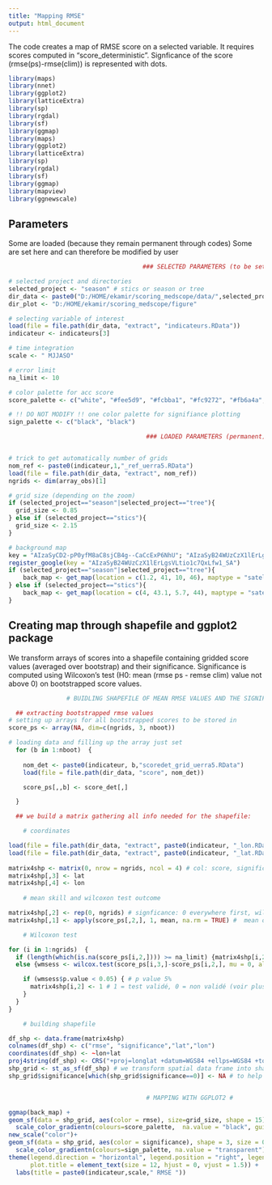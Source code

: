 ```yaml
---
title: "Mapping RMSE"
output: html_document
---
```

The code creates a map of RMSE score on a selected variable. It requires scores computed in "score_deterministic". Signficance of the score (rmse(ps)-rmse(clim)) is represented with dots.

```r

library(maps)
library(nnet)
library(ggplot2)
library(latticeExtra)
library(sp)
library(rgdal)
library(sf)
library(ggmap)
library(maps)
library(ggplot2)
library(latticeExtra)
library(sp)
library(rgdal)
library(sf)
library(ggmap)
library(mapview)
library(ggnewscale)

```

## Parameters 

Some are loaded (because they remain permanent through codes)
Some are set here and can therefore be modified by user

```r

                                     ### SELECTED PARAMETERS (to be set by user) ###

# selected project and directories
selected_project <- "season" # stics or season or tree
dir_data <- paste0("D:/HOME/ekamir/scoring_medscope/data/",selected_project) 
dir_plot <- "D:/HOME/ekamir/scoring_medscope/figure" 

# selecting variable of interest
load(file = file.path(dir_data, "extract", "indicateurs.RData"))
indicateur <- indicateurs[3]

# time integration
scale <- " MJJASO"

# error limit
na_limit <- 10

# color palette for acc score
score_palette <- c("white", "#fee5d9", "#fcbba1", "#fc9272", "#fb6a4a", "#e31a1c")

# !! DO NOT MODIFY !! one color palette for signifiance plotting  
sign_palette <- c("black", "black")

                                      ### LOADED PARAMETERS (permanent) ###


# trick to get automatically number of grids 
nom_ref <- paste0(indicateur,1,"_ref_uerra5.RData")
load(file = file.path(dir_data, "extract", nom_ref))
ngrids <- dim(array_obs)[1]

# grid size (depending on the zoom)
if (selected_project=="season"|selected_project=="tree"){
  grid_size <- 0.85
} else if (selected_project=="stics"){
  grid_size <- 2.15
}

# background map
key = "AIzaSyCD2-pP0yfM8aC8sjCB4g--CaCcExP6NhU"; "AIzaSyB24WUzCzX1lErLgsVLtio1c7QxLfw1_SA"
register_google(key = "AIzaSyB24WUzCzX1lErLgsVLtio1c7QxLfw1_SA")
if (selected_project=="season"|selected_project=="tree"){
    back_map <- get_map(location = c(1.2, 41, 10, 46), maptype = "satellite", source = "google") 
} else if (selected_project=="stics"){
    back_map <- get_map(location = c(4, 43.1, 5.7, 44), maptype = "satellite", source = "google") 
}

```


## Creating map through shapefile and ggplot2 package

We transform arrays of scores into a shapefile containing gridded score values (averaged over bootstrap) and their significance.
Significance is computed using Wilcoxon's test (H0: mean (rmse ps - remse clim) value not above 0) on bootstrapped score values.

```r

                # BUIDLING SHAPEFILE OF MEAN RMSE VALUES AND THE SIGNIFICANCE OF RMSE(ps)-RMSE(clim) #

  ## extracting bootstrapped rmse values
# setting up arrays for all bootstrapped scores to be stored in
score_ps <- array(NA, dim=c(ngrids, 3, nboot)) 

# loading data and filling up the array just set
  for (b in 1:nboot)  { 
  
    nom_det <- paste0(indicateur, b,"scoredet_grid_uerra5.RData")
    load(file = file.path(dir_data, "score", nom_det))

    score_ps[,,b] <- score_det[,]

  }

  ## we build a matrix gathering all info needed for the shapefile:

    # coordinates

load(file = file.path(dir_data, "extract", paste0(indicateur, "_lon.RData")))
load(file = file.path(dir_data, "extract", paste0(indicateur, "_lat.RData")))
  
matrix4shp <- matrix(0, nrow = ngrids, ncol = 4) # col: score, significant, lat, lon 
matrix4shp[,3] <- lat
matrix4shp[,4] <- lon
  
    # mean skill and wilcoxon test outcome

matrix4shp[,2] <- rep(0, ngrids) # signficance: 0 everywhere first, will switch to 1 if positive statistical test outcome
matrix4shp[,1] <- apply(score_ps[,2,], 1, mean, na.rm = TRUE) #  mean of bootstrapped RMSE 

    # Wilcoxon test

for (i in 1:ngrids)  { 
  if (length(which(is.na(score_ps[i,2,]))) >= na_limit) {matrix4shp[i,2] <- 0; matrix4shp[i,1] <- NA}
  else {wmsess <- wilcox.test(score_ps[i,3,]-score_ps[i,2,], mu = 0, alternative = "greater", conf.level = 0.95) # h0 represented by "mu = 0" & "alternative = greater", alternative being h1. We assess RMSE ps > RMSE clim

    if (wmsess$p.value < 0.05) { # p value 5%
      matrix4shp[i,2] <- 1 # 1 = test validé, 0 = non validé (voir plus haut)
    }
  }
}

    # building shapefile 

df_shp <- data.frame(matrix4shp)
colnames(df_shp) <- c("rmse", "significance","lat","lon")
coordinates(df_shp) <- ~lon+lat
proj4string(df_shp) <- CRS("+proj=longlat +datum=WGS84 +ellps=WGS84 +towgs84=0,0,0")
shp_grid <- st_as_sf(df_shp) # we transform spatial data frame into shapefile, which is plotting friendly
shp_grid$significance[which(shp_grid$significance==0)] <- NA # to help plotting, we set significance as NA instead of 0


                                      # MAPPING WITH GGPLOT2 #

ggmap(back_map) +
geom_sf(data = shp_grid, aes(color = rmse), size=grid_size, shape = 15) + 
  scale_color_gradientn(colours=score_palette,  na.value = "black", guide = guide_colorbar(barwidth = 10, barheight = 0.5, nbin = 5)) + 
new_scale("color")+
geom_sf(data = shp_grid, aes(color = significance), shape = 3, size = 0.15, show.legend = FALSE) +
  scale_color_gradientn(colours=sign_palette, na.value = "transparent")+
theme(legend.direction = "horizontal", legend.position = "right", legend.title = element_text(),  
      plot.title = element_text(size = 12, hjust = 0, vjust = 1.5)) + 
  labs(title = paste0(indicateur,scale," RMSE "))

```
